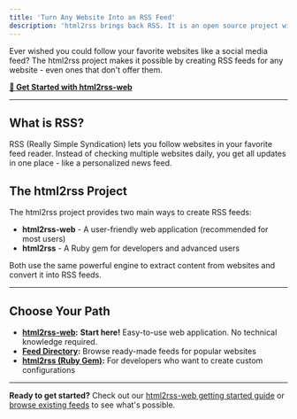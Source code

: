 ```yaml
---
title: 'Turn Any Website Into an RSS Feed'
description: 'html2rss brings back RSS. It is an open source project with decentralised instances. These instances generate RSS feeds for websites which do not offer them.'
---
```


Ever wished you could follow your favorite websites like a social media feed? The html2rss project makes it possible by creating RSS feeds for any website - even ones that don't offer them.

[**🚀 Get Started with html2rss-web**](/web-application/getting-started)

---

## What is RSS?

RSS (Really Simple Syndication) lets you follow websites in your favorite feed reader. Instead of checking multiple websites daily, you get all updates in one place - like a personalized news feed.

## The html2rss Project

The html2rss project provides two main ways to create RSS feeds:

- **html2rss-web** - A user-friendly web application (recommended for most users)
- **html2rss** - A Ruby gem for developers and advanced users

Both use the same powerful engine to extract content from websites and convert it into RSS feeds.

---

## Choose Your Path

- **[html2rss-web](/web-application):** **Start here!** Easy-to-use web application. No technical knowledge required.
- **[Feed Directory](/feed-directory/):** Browse ready-made feeds for popular websites
- **[html2rss (Ruby Gem)](/ruby-gem):** For developers who want to create custom configurations

---

**Ready to get started?** Check out our [html2rss-web getting started guide](/web-application/getting-started) or [browse existing feeds](/feed-directory/) to see what's possible.
